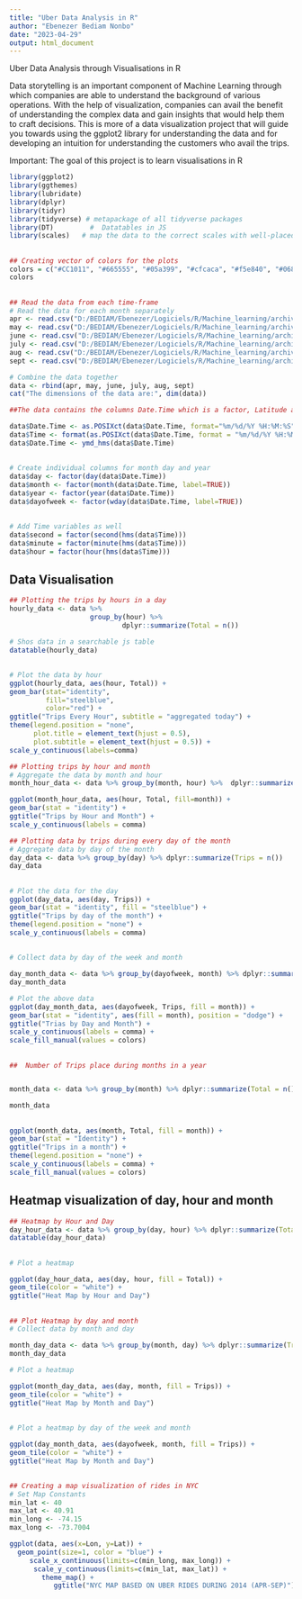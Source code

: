 ---
title: "Uber Data Analysis in R"
author: "Ebenezer Bediam Nonbo"
date: "2023-04-29"
output: html_document
---



Uber Data Analysis through Visualisations in R

Data storytelling is an important component of Machine Learning through which companies are able to understand the background of various operations. With the help of visualization, companies can avail the benefit of understanding the complex data and gain insights that would help them to craft decisions. This is more of a data visualization project that will guide you towards using the ggplot2 library for understanding the data and for developing an intuition for understanding the customers who avail the trips.

Important: The goal of this project is to learn visualisations in R


```{r}
library(ggplot2)
library(ggthemes)
library(lubridate)
library(dplyr)
library(tidyr)
library(tidyverse) # metapackage of all tidyverse packages
library(DT)         #  Datatables in JS
library(scales)   # map the data to the correct scales with well-placed axes and legends.

```

## 

```{r}
## Creating vector of colors for the plots
colors = c("#CC1011", "#665555", "#05a399", "#cfcaca", "#f5e840", "#0683c9", "#e075b0")
colors

```

## 

```{r}
## Read the data from each time-frame
# Read the data for each month separately 
apr <- read.csv("D:/BEDIAM/Ebenezer/Logiciels/R/Machine_learning/archive/uber-raw-data-apr14.csv")
may <- read.csv("D:/BEDIAM/Ebenezer/Logiciels/R/Machine_learning/archive/uber-raw-data-may14.csv")
june <- read.csv("D:/BEDIAM/Ebenezer/Logiciels/R/Machine_learning/archive/uber-raw-data-jun14.csv")
july <- read.csv("D:/BEDIAM/Ebenezer/Logiciels/R/Machine_learning/archive/uber-raw-data-jul14.csv")
aug <- read.csv("D:/BEDIAM/Ebenezer/Logiciels/R/Machine_learning/archive/uber-raw-data-aug14.csv")
sept <- read.csv("D:/BEDIAM/Ebenezer/Logiciels/R/Machine_learning/archive/uber-raw-data-sep14.csv")

# Combine the data together 
data <- rbind(apr, may, june, july, aug, sept)
cat("The dimensions of the data are:", dim(data))

```

```{r}
##The data contains the columns Date.Time which is a factor, Latitude and Longitudes which are double and Base which is factor. we will format the datetime into a more readable format using the Date Time conversion function.

data$Date.Time <- as.POSIXct(data$Date.Time, format="%m/%d/%Y %H:%M:%S")
data$Time <- format(as.POSIXct(data$Date.Time, format = "%m/%d/%Y %H:%M:%S"), format="%H:%M:%S")
data$Date.Time <- ymd_hms(data$Date.Time)

```

## 

```{r}
# Create individual columns for month day and year
data$day <- factor(day(data$Date.Time))
data$month <- factor(month(data$Date.Time, label=TRUE))
data$year <- factor(year(data$Date.Time))
data$dayofweek <- factor(wday(data$Date.Time, label=TRUE))

```

## 

```{r}
# Add Time variables as well 
data$second = factor(second(hms(data$Time)))
data$minute = factor(minute(hms(data$Time)))
data$hour = factor(hour(hms(data$Time)))

```


##  Data Visualisation

```{r}
## Plotting the trips by hours in a day
hourly_data <- data %>% 
                    group_by(hour) %>% 
                            dplyr::summarize(Total = n())

# Shos data in a searchable js table
datatable(hourly_data)

```

## 

```{r}
# Plot the data by hour
ggplot(hourly_data, aes(hour, Total)) + 
geom_bar(stat="identity", 
         fill="steelblue", 
         color="red") + 
ggtitle("Trips Every Hour", subtitle = "aggregated today") + 
theme(legend.position = "none", 
      plot.title = element_text(hjust = 0.5), 
      plot.subtitle = element_text(hjust = 0.5)) + 
scale_y_continuous(labels=comma)

```



```{r}
## Plotting trips by hour and month
# Aggregate the data by month and hour
month_hour_data <- data %>% group_by(month, hour) %>%  dplyr::summarize(Total = n())

ggplot(month_hour_data, aes(hour, Total, fill=month)) + 
geom_bar(stat = "identity") + 
ggtitle("Trips by Hour and Month") + 
scale_y_continuous(labels = comma)
```


```{r}
## Plotting data by trips during every day of the month
# Aggregate data by day of the month 
day_data <- data %>% group_by(day) %>% dplyr::summarize(Trips = n())
day_data

```

## 

```{r}
# Plot the data for the day
ggplot(day_data, aes(day, Trips)) + 
geom_bar(stat = "identity", fill = "steelblue") +
ggtitle("Trips by day of the month") + 
theme(legend.position = "none") + 
scale_y_continuous(labels = comma)

```

## 

```{r}
# Collect data by day of the week and month

day_month_data <- data %>% group_by(dayofweek, month) %>% dplyr::summarize(Trips = n())
day_month_data

```


```{r}
# Plot the above data
ggplot(day_month_data, aes(dayofweek, Trips, fill = month)) + 
geom_bar(stat = "identity", aes(fill = month), position = "dodge") + 
ggtitle("Trias by Day and Month") + 
scale_y_continuous(labels = comma) + 
scale_fill_manual(values = colors)

```

## 

```{r}
##  Number of Trips place during months in a year


month_data <- data %>% group_by(month) %>% dplyr::summarize(Total = n())

month_data

```

## 

```{r}
ggplot(month_data, aes(month, Total, fill = month)) + 
geom_bar(stat = "Identity") + 
ggtitle("Trips in a month") + 
theme(legend.position = "none") + 
scale_y_continuous(labels = comma) + 
scale_fill_manual(values = colors)

```


## Heatmap visualization of day, hour and month

```{r}
## Heatmap by Hour and Day
day_hour_data <- data %>% group_by(day, hour) %>% dplyr::summarize(Total = n())
datatable(day_hour_data)

```

## 

```{r}
# Plot a heatmap 

ggplot(day_hour_data, aes(day, hour, fill = Total)) + 
geom_tile(color = "white") + 
ggtitle("Heat Map by Hour and Day")

```

## 

```{r}
## Plot Heatmap by day and month
# Collect data by month and day

month_day_data <- data %>% group_by(month, day) %>% dplyr::summarize(Trips = n())
month_day_data

```


```{r}
# Plot a heatmap 

ggplot(month_day_data, aes(day, month, fill = Trips)) + 
geom_tile(color = "white") + 
ggtitle("Heat Map by Month and Day")

```

## 

```{r}
# Plot a heatmap by day of the week and month

ggplot(day_month_data, aes(dayofweek, month, fill = Trips)) + 
geom_tile(color = "white") + 
ggtitle("Heat Map by Month and Day")

```

## 

```{r}
## Creating a map visualization of rides in NYC
# Set Map Constants
min_lat <- 40 
max_lat <- 40.91
min_long <- -74.15
max_long <- -73.7004

```


```{r}
ggplot(data, aes(x=Lon, y=Lat)) +
  geom_point(size=1, color = "blue") +
     scale_x_continuous(limits=c(min_long, max_long)) +
      scale_y_continuous(limits=c(min_lat, max_lat)) +
        theme_map() +
           ggtitle("NYC MAP BASED ON UBER RIDES DURING 2014 (APR-SEP)")

```

## 

```{r}

```

## 

```{r}

```

